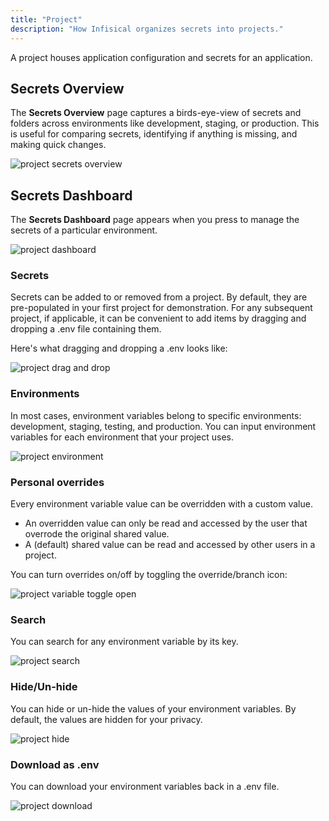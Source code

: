 ```yaml
---
title: "Project"
description: "How Infisical organizes secrets into projects."
---
```


A project houses application configuration and secrets for an application.

## Secrets Overview

The **Secrets Overview** page captures a birds-eye-view of secrets and folders across environments like development, staging, or production. 
This is useful for comparing secrets, identifying if anything is missing, and making quick changes.

![project secrets overview](../../images/platform/project/project-secrets-overview-open.png)

## Secrets Dashboard

The **Secrets Dashboard** page appears when you press to manage the secrets of a particular environment.

![project dashboard](../../images/dashboard.png)

### Secrets

Secrets can be added to or removed from a project. By default, they are pre-populated in your first project for demonstration. 
For any subsequent project, if applicable, it can be convenient to add items by dragging and dropping a .env file containing them.

Here's what dragging and dropping a .env looks like:

![project drag and drop](../../images/project-drag-drop.png)

### Environments

In most cases, environment variables belong to specific environments: development, staging, testing, and production. You can input environment variables for each environment that your project uses.

![project environment](../../images/project-environment.png)

### Personal overrides

Every environment variable value can be overridden with a custom value.

- An overridden value can only be read and accessed by the user that overrode the original shared value.
- A (default) shared value can be read and accessed by other users in a project.

You can turn overrides on/off by toggling the override/branch icon:

![project variable toggle open](../../images/project-envar-override.png)

### Search

You can search for any environment variable by its key.

![project search](../../images/project-search.png)

### Hide/Un-hide

You can hide or un-hide the values of your environment variables. By default, the values are hidden for your privacy.

![project hide](../../images/project-hide.png)

### Download as .env

You can download your environment variables back in a .env file.

![project download](../../images/project-download.png)

